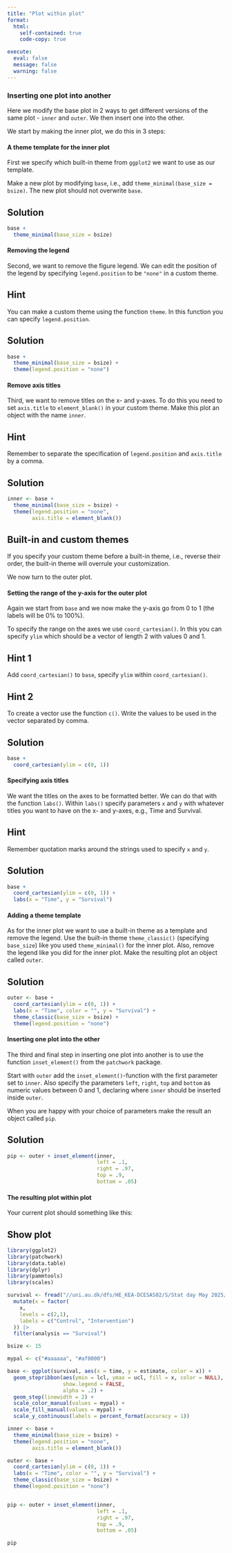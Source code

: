 ```yaml
---
title: "Plot within plot"
format:
  html:
    self-contained: true
    code-copy: true

execute:
  eval: false
  message: false
  warning: false
---
```


### Inserting one plot into another
Here we modify the base plot in 2 ways to get different versions of the same plot - `inner` and `outer`. We then insert one into the other.

We start by making the inner plot, we do this in 3 steps:

#### A theme template for the inner plot
First we specify which built-in theme from `ggplot2` we want to use as our template.

Make a new plot by modifying `base`, i.e., add `theme_minimal(base_size = bsize)`. The new plot should not overwrite `base`.


::: {.callout-tip collapse="true" appearance="simple"}
## Solution
```r
base + 
  theme_minimal(base_size = bsize)
```
:::

#### Removing the legend
Second, we want to remove the figure legend. We can edit the position of the legend by specifying `legend.position` to be `"none"` in a custom theme.

::: {.callout-tip collapse="true" appearance="simple"}
## Hint

You can make a custom theme using the function `theme`. In this function you can specify `legend.position`.

:::

::: {.callout-tip collapse="true" appearance="simple"}
## Solution

```r
base +
  theme_minimal(base_size = bsize) +
  theme(legend.position = "none")
```
:::

#### Remove axis titles
Third, we want to remove titles on the x- and y-axes. To do this you need to set `axis.title` to `element_blank()` in your custom theme. Make this plot an object with the name `inner`.

::: {.callout-tip collapse="true" appearance="simple"}
## Hint

Remember to separate the specification of `legend.position` and `axis.title` by a comma.

:::

::: {.callout-tip collapse="true" appearance="simple"}
## Solution

```r
inner <- base +
  theme_minimal(base_size = bsize) +
  theme(legend.position = "none",
        axis.title = element_blank())
```
:::

::: {.callout-important appearance="default"}
## Built-in and custom themes

If you specify your custom theme before a built-in theme, i.e., reverse their order, the built-in theme will overrule your customization.
:::

We now turn to the outer plot.

#### Setting the range of the y-axis for the outer plot
Again we start from `base` and we now make the y-axis go from 0 to 1 (the labels will be 0% to 100%).

To specify the range on the axes we use `coord_cartesian()`. In this you can specify `ylim` which should be a vector of length 2 with values 0 and 1.


::: {.callout-tip collapse="true" appearance="simple"}
## Hint 1

Add `coord_cartesian()` to `base`, specify `ylim` within `coord_cartesian()`.

:::

::: {.callout-tip collapse="true" appearance="simple"}
## Hint 2

To create a vector use the function `c()`. Write the values to be used in the vector separated by comma.

:::

::: {.callout-tip collapse="true" appearance="simple"}
## Solution

```r
base +
  coord_cartesian(ylim = c(0, 1))
```
:::

#### Specifying axis titles
We want the titles on the axes to be formatted better. We can do that with the function `labs()`. Within `labs()` specify parameters `x` and `y` with whatever titles you want to have on the x- and y-axes, e.g., Time and Survival.

::: {.callout-tip collapse="true" appearance="simple"}
## Hint

Remember quotation marks around the strings used to specify `x` and `y`.
:::

::: {.callout-tip collapse="true" appearance="simple"}
## Solution

```r
base +
  coord_cartesian(ylim = c(0, 1)) +
  labs(x = "Time", y = "Survival")
```
:::

#### Adding a theme template
As for the inner plot we want to use a built-in theme as a template and remove the legend. Use the built-in theme `theme_classic()` (specifying `base_size`) like you used `theme_minimal()` for the inner plot. Also, remove the legend like you did for the inner plot. Make the resulting plot an object called `outer`.

::: {.callout-tip collapse="true" appearance="simple"}
## Solution

```r
outer <- base +
  coord_cartesian(ylim = c(0, 1)) +
  labs(x = "Time", color = "", y = "Survival") +
  theme_classic(base_size = bsize) +
  theme(legend.position = "none")
```
:::

#### Inserting one plot into the other
The third and final step in inserting one plot into another is to use the function `inset_element()` from the `patchwork` package.

Start with `outer` add the `inset_element()`-function with the first parameter set to `inner`. Also specify the parameters `left`, `right`, `top` and `bottom` as numeric values between 0 and 1, declaring where `inner` should be inserted inside `outer`.

When you are happy with your choice of parameters make the result an object called `pip`.

::: {.callout-tip collapse="true" appearance="simple"}
## Solution

```r
pip <- outer + inset_element(inner,
                             left = .1,
                             right = .97,
                             top = .9,
                             bottom = .05)
```
:::

#### The resulting plot within plot
Your current plot should something like this:

::: {.callout-note collapse="true" appearance="default" icon=false}
## Show plot
```r
library(ggplot2)
library(patchwork)
library(data.table)
library(dplyr)
library(pammtools)
library(scales)

survival <- fread("//uni.au.dk/dfs/HE_KEA-DCESAS02/S/Stat day May 2025/risk_curves/data/riskdata.csv") |>
  mutate(x = factor(
    x,
    levels = c(2,1),
    labels = c("Control", "Intervention")
  )) |>
  filter(analysis == "Survival")

bsize <- 15

mypal <- c("#aaaaaa", "#af0000")

base <- ggplot(survival, aes(x = time, y = estimate, color = x)) +
  geom_stepribbon(aes(ymin = lcl, ymax = ucl, fill = x, color = NULL),
                  show.legend = FALSE,
                  alpha = .2) +
  geom_step(linewidth = 2) +
  scale_color_manual(values = mypal) +
  scale_fill_manual(values = mypal) +
  scale_y_continuous(labels = percent_format(accuracy = 1))

inner <- base +
  theme_minimal(base_size = bsize) +
  theme(legend.position = "none",
        axis.title = element_blank())

outer <- base +
  coord_cartesian(ylim = c(0, 1)) +
  labs(x = "Time", color = "", y = "Survival") +
  theme_classic(base_size = bsize) +
  theme(legend.position = "none")


pip <- outer + inset_element(inner,
                             left = .1,
                             right = .97,
                             top = .9,
                             bottom = .05)

pip
```
:::